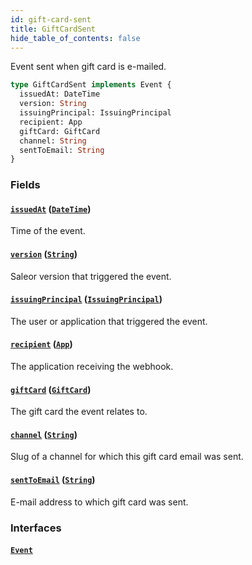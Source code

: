 ```yaml
---
id: gift-card-sent
title: GiftCardSent
hide_table_of_contents: false
---
```


Event sent when gift card is e-mailed.

```graphql
type GiftCardSent implements Event {
  issuedAt: DateTime
  version: String
  issuingPrincipal: IssuingPrincipal
  recipient: App
  giftCard: GiftCard
  channel: String
  sentToEmail: String
}
```

### Fields

#### [`issuedAt`](#) ([`DateTime`](../../../developer/api-reference/scalars/date-time))

Time of the event.

#### [`version`](#) ([`String`](../../../developer/api-reference/scalars/string))

Saleor version that triggered the event.

#### [`issuingPrincipal`](#) ([`IssuingPrincipal`](../../../developer/api-reference/unions/issuing-principal))

The user or application that triggered the event.

#### [`recipient`](#) ([`App`](../../../developer/api-reference/objects/app))

The application receiving the webhook.

#### [`giftCard`](#) ([`GiftCard`](../../../developer/api-reference/objects/gift-card))

The gift card the event relates to.

#### [`channel`](#) ([`String`](../../../developer/api-reference/scalars/string))

Slug of a channel for which this gift card email was sent.

#### [`sentToEmail`](#) ([`String`](../../../developer/api-reference/scalars/string))

E-mail address to which gift card was sent.

### Interfaces

#### [`Event`](../../../developer/api-reference/interfaces/event)
